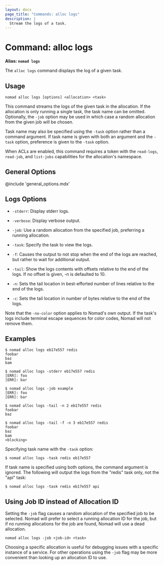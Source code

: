 ```yaml
---
layout: docs
page_title: "Commands: alloc logs"
description: |
  Stream the logs of a task.
---
```


# Command: alloc logs

**Alias: `nomad logs`**

The `alloc logs` command displays the log of a given task.

## Usage

```plaintext
nomad alloc logs [options] <allocation> <task>
```

This command streams the logs of the given task in the allocation. If the
allocation is only running a single task, the task name can be omitted.
Optionally, the `-job` option may be used in which case a random allocation from
the given job will be chosen.

Task name may also be specified using the `-task` option rather than a command
argument. If task name is given with both an argument and the `-task` option,
preference is given to the `-task` option.

When ACLs are enabled, this command requires a token with the `read-logs`,
`read-job`, and `list-jobs` capabilities for the allocation's namespace.

## General Options

@include 'general_options.mdx'

## Logs Options

- `-stderr`: Display stderr logs.

- `-verbose`: Display verbose output.

- `-job`: Use a random allocation from the specified job, preferring a running
  allocation.

- `-task`: Specify the task to view the logs.

- `-f`: Causes the output to not stop when the end of the logs are reached, but
  rather to wait for additional output.

- `-tail`: Show the logs contents with offsets relative to the end of the logs.
  If no offset is given, -n is defaulted to 10.

- `-n`: Sets the tail location in best-efforted number of lines relative to the
  end of the logs.

- `-c`: Sets the tail location in number of bytes relative to the end of the
  logs.

Note that the `-no-color` option applies to Nomad's own output. If the task's
logs include terminal escape sequences for color codes, Nomad will not remove
them.

## Examples

```shell-session
$ nomad alloc logs eb17e557 redis
foobar
baz
bam

$ nomad alloc logs -stderr eb17e557 redis
[ERR]: foo
[ERR]: bar

$ nomad alloc logs -job example
[ERR]: foo
[ERR]: bar

$ nomad alloc logs -tail -n 2 eb17e557 redis
foobar
baz

$ nomad alloc logs -tail -f -n 3 eb17e557 redis
foobar
baz
bam
<blocking>
```

Specifying task name with the `-task` option:

```shell-session
$ nomad alloc logs -task redis eb17e557
```

If task name is specified using both options, the command argument is ignored.
The following will output the logs from the "redis" task only, not the "api" task:

```shell-session
$ nomad alloc logs -task redis eb17e557 api
```

## Using Job ID instead of Allocation ID

Setting the `-job` flag causes a random allocation of the specified job to be
selected. Nomad will prefer to select a running allocation ID for the job, but
if no running allocations for the job are found, Nomad will use a dead
allocation.

```plaintext
nomad alloc logs -job <job-id> <task>
```

Choosing a specific allocation is useful for debugging issues with a specific
instance of a service. For other operations using the `-job` flag may be more
convenient than looking up an allocation ID to use.
